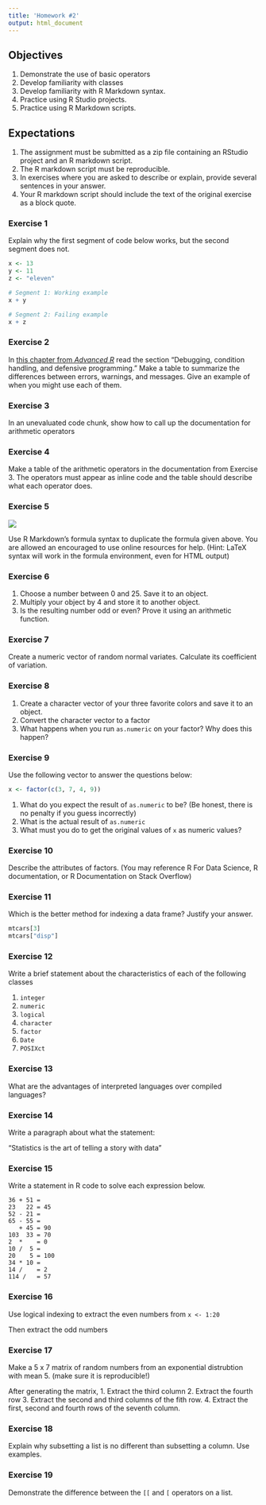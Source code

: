 ```yaml
---
title: 'Homework #2'
output: html_document
---
```


## Objectives

1. Demonstrate the use of basic operators
2. Develop familiarity with classes
3. Develop familiarity with R Markdown syntax.
4. Practice using R Studio projects.
5. Practice using R Markdown scripts.

## Expectations

1. The assignment must be submitted as a zip file containing an RStudio project and an R markdown script.  
2. The R markdown script must be reproducible. 
3. In exercises where you are asked to describe or explain, provide several sentences in your answer.
4. Your R markdown script should include the text of the original exercise as a block quote.

### Exercise 1

Explain why the first segment of code below works, but the second segment does not.

```r
x <- 13
y <- 11
z <- "eleven"

# Segment 1: Working example
x + y

# Segment 2: Failing example
x + z
```

### Exercise 2
In [this chapter from _Advanced R_](http://adv-r.had.co.nz/Exceptions-Debugging.html) read the section "Debugging, condition handling, and defensive programming." Make a table to summarize the differences between errors, warnings, and messages. Give an example of when you might use each of them.


### Exercise 3
In an unevaluated code chunk, show how to call up the documentation for arithmetic operators

### Exercise 4
Make a table of the arithmetic operators in the documentation from Exercise 3.  The operators must appear as inline code and the table should describe what each operator does.

### Exercise 5

![](figuresHomework2/StdDev.png)

Use R Markdown's formula syntax to duplicate the formula given above.  You are allowed an encouraged to use online resources for help. (Hint: LaTeX syntax will work in the formula environment, even for HTML output)

### Exercise 6

1. Choose a number between 0 and 25.  Save it to an object.
2. Multiply your object by 4 and store it to another object.
3. Is the resulting number odd or even?  Prove it using an arithmetic function.

### Exercise 7

Create a numeric vector of random normal variates. Calculate its coefficient of variation.

### Exercise 8

1. Create a character vector of your three favorite colors and save it to an object.  
2. Convert the character vector to a factor
3. What happens when you run `as.numeric` on your factor?  Why does this happen?

### Exercise 9

Use the following vector to answer the questions below:

```r
x <- factor(c(3, 7, 4, 9))
```

1. What do you expect the result of `as.numeric` to be? (Be honest, there is no penalty if you guess incorrectly)
2. What is the actual result of `as.numeric`
3. What must you do to get the original values of `x` as numeric values?

### Exercise 10
Describe the attributes of factors.  (You may reference R For Data Science, R documentation, or R Documentation on Stack Overflow)

### Exercise 11
Which is the better method for indexing a data frame? Justify your answer.

```r
mtcars[3]
mtcars["disp"]
```

### Exercise 12

Write a brief statement about the characteristics of each of the following classes

1. `integer`
2. `numeric`
3. `logical`
4. `character`
5. `factor`
6. `Date`
7. `POSIXct`

### Exercise 13

What are the advantages of interpreted languages over compiled languages?

### Exercise 14 

Write a paragraph about what the statement:

"Statistics is the art of telling a story with data"

### Exercise 15

Write a statement in R code to solve each expression below.

```
36 + 51 = 
23   22 = 45
52 - 21 = 
65 - 55 = 
   + 45 = 90
103  33 = 70
2  *    = 0
10 /  5 = 
20    5 = 100
34 * 10 = 
14 /    = 2
114 /   = 57
```

### Exercise 16
Use logical indexing to extract the even numbers from `x <- 1:20`

Then extract the odd numbers

### Exercise 17

Make a 5 x 7 matrix of random numbers from an exponential distrubtion with mean 5. (make sure it is reproducible!)

After generating the matrix, 
1. Extract the third column
2. Extract the fourth row
3. Extract the second and third columns of the fith row.
4. Extract the first, second and fourth rows of the seventh column.

### Exercise 18

Explain why subsetting a list is no different than subsetting a column. Use examples.

### Exercise 19
Demonstrate the difference between the `[[` and `[` operators on a list.
